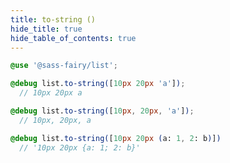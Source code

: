 ```yaml
---
title: to-string ()
hide_title: true
hide_table_of_contents: true
---
```


<DocPage fieldName="to-string" fieldType="function" spec={Spec} />

```scss
@use '@sass-fairy/list';

@debug list.to-string([10px 20px 'a']);
  // 10px 20px a

@debug list.to-string([10px, 20px, 'a']);
  // 10px, 20px, a

@debug list.to-string([10px 20px (a: 1, 2: b)])
  // '10px 20px {a: 1; 2: b}'
```
